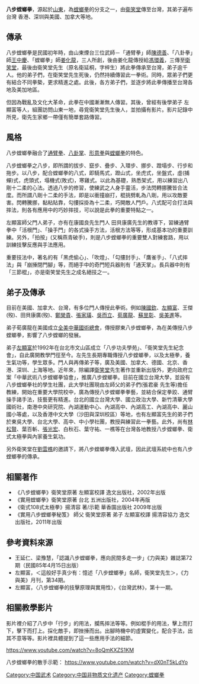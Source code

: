 {{no footnotes|time=2019-07-31T10:14:38+00:00}}
{{refimprove|time=2019-07-31T10:14:38+00:00}}
{{中國武術}}
'''八步螳螂拳'''，源起於[[山東|山東]]，為[[螳螂拳|螳螂拳]]的分支之一，由[[衛笑堂|衛笑堂]]傳至台灣，其弟子遍布台灣 香港、深圳與美國、加拿大等地。

==傳承==
八步螳螂拳是民國初年時，由山東煙台三位武師－「通臂拳」師[[陳德善|陳德善]]、「八卦拳」師[[王中慶|王中慶]]、「螳螂拳」師[[姜化龍|姜化龍]]，三人所創，後由姜化龍傳授給[[馮環義|馮環義]]，三傳至[[衛笑堂|衛笑堂]]，最後由衛笑堂先生（原名衛延桐，字梓生）將此拳傳承至台灣，弟子逾千人。他的弟子們，在衛笑堂先生死後，仍然持續傳習此一拳術。同時，眾弟子們更有結合不同拳槷，更求精進之處。此後，各方弟子們，並逐步將此拳傳播至台灣各地及美加地區。

但因為戰亂及文化大革命，此拳在中國漸漸無人傳習。其後，曾經有後學弟子 左顯富等人，組團訪問山東一地，尋覓衛笑堂先生後人，並拍攝有影片。影片記錄中所見，衛先生家鄉一帶僅有簡單套路傳習。

==風格==
八步螳螂拳融合了[[通臂拳|通臂拳]]、[[八卦掌|八卦掌]]、[[形意拳|形意拳]]與[[螳螂拳|螳螂拳]]的特色。

八步螳螂拳之八步，即所謂的拔步、竄步、疊步、入環步、挪步、蹬塌步、行步和拖步。以八步，配合螳螂拳的八式，即騎馬式，蹬山式，坐虎式，坐盤式，虛(捕蟬)式，虎頭式，塌機式(敗式)，寒雞式。以此為基礎，熟悉架式，用以練習出八剛十二柔的心法。透過八步的修習，使練武之人身手靈活，步法閃轉挪騰皆合法度。而所謂八剛十二柔的手法，即是以衝撞崩打，棍挑劈軋為八剛，用以攻敵要害。閃轉騰挪，黏粘貼靠，勾摟採掛為十二柔，巧開敵人門戶。八式配可合打法與摔法，則各有應用中的巧妙摔技，可以說是此拳的重要特點之一。

左顯富師父門人弟子，亦有在康國良先生門人 田貝康廣先生的教導下，習練通臂拳中「活根門」、「操手門」的各式操手方法，活根方法等等，形成基本功的重要訓練。另外，「拍按」(又稱燕青破手)，則是八步螳螂拳的重要雙人對練套路，用以訓練技擊反應與手法應用。

重要技法中，著名的有「黑虎偷心」、「吹燈」、「勾摟封手」、「鷹雀手」、「八式摔法」與「崩捶閉門腳」等，而絕手中的奇門短兵器則有「通天掌」。長兵器中則有「三節棍」，亦是衛笑堂先生之成名絕技之一。

==弟子及傳承==
目前在美國、加拿大、台灣，有多位門人傳授此拳術。例如[[陳國欽|陳國欽]]、[[左顯富|左顯富]]、王傑(歿)、田貝康廣(歿)、[[鄭榮貴|鄭榮貴]]、[[張家璜|張家璜]]、[[吳而立|吳而立]]、[[荀廣龍|荀廣龍]]、[[蘇昱彰|蘇昱彰]]、[[吳美進|吳美進]]等。

弟子荀廣龍在美國成立[[全美中華國術總會|全美中華國術總會]]，傳授膠東八步螳螂拳，為在美傳授八步螳螂拳，影響了八步螳螂的發展。

弟子[[左顯富|左顯富]]於1992年在台北市文山區成立「八步功夫學苑」、「衛笑堂先生紀念會」，自此廣開教學門徑至今。左先生長期專職傳授八步螳螂拳，以及太極拳，養生氣功等，學生眾多。門人與再傳弟子等，廣及美國、加拿大、德國、北京、香港、深圳、上海等地。近年來，除編譯[[衛笑堂|衛笑堂]]先生著作並重新出版外，更向政府立案「中華武術八步螳螂拳協會」，推廣八步螳螂拳。目前在國立台灣大學，並設有八步螳螂拳社的學生社團，此大學社團現由左師父的弟子們(張君豪 先生等)擔任教練，開始在重要大學院校中，廣為傳授八步螳螂拳拳藝，並結合保定拳跤、通臂操手諸手法，技藝更有精進。台北的國立台灣大學、國立政治大學、新竹清華大學國術社，南港中央研究院、內湖運動中心、內湖高中、內湖高工、內湖高中、麗山國小等處，以及香港中文大學（沙田與深圳校區）等地，也有左顯富先生的弟子們於東吳大學、台北大學、高中、中小學社團，教授與練習此一拳藝。此外，尚有[[林松賢|林松賢]]、葉百斬、[[張光宏|張光宏]]、白秋石、葉守祐、一樵等在台灣各地教授八步螳螂拳、衛式太極拳與內家養生氣功。

另外衛笑堂在[[劉雲樵|劉雲樵]]的邀請下，將八步螳螂拳傳入武壇，因此武壇系統中也有八步螳螂拳的傳承。

==相關著作==

*《八步螳螂拳》衛笑堂原著 左顯富校譯 逸文出版社，2002年出版
*《實用螳螂拳》衛笑堂原著 台北 五洲出版社，2004年再版
*《衛式108式太極拳》揚清容 著/示範 華香園出版社 2009年出版
*《實用八步螳螂拳秘笈》 師父 衛笑堂原著 弟子 左顯富校譯 揚清容協力 逸文出版社，2011年出版

==參考資料來源==
*王延仁、梁豫慧，「認識八步螳螂拳，應向民間多走一步」《力與美》雜誌第72期（民國85年4月15日出版）
*左顯富，＜這般好手真少有：憶述「八步螳螂拳」名師，衛笑堂先生＞，《力與美》月刊，第34期。
*左顯富，〈八步螳螂拳的技擊原理與實用性〉，《台灣武林》，第十一期。

[[Category:中国武术|Category:中国武术]]
[[Category:中国非物质文化遗产|Category:中国非物质文化遗产]]
[[Category:螳螂拳|Category:螳螂拳]]

==相關教學影片==
影片裡介紹了八步中「行步」的用法，攔馬摔法等等。例如棍手的用法，擊上而打下，擊下而打上。採化敵手，即挫捶而出。出腳時機中的虛實變化，配合手法，出其不意等等。影片裡具體提到了這一些應用手法的細節。

https://www.youtube.com/watch?v=8oQmKXZS1KM

八步螳螂拳的散手示範：
https://www.youtube.com/watch?v=dX0nT5kLdYo